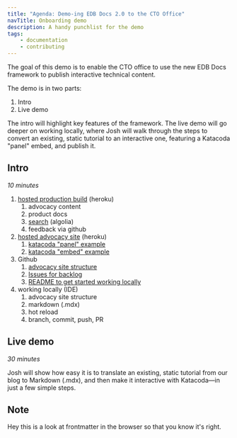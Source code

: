 ```yaml
---
title: "Agenda: Demo-ing EDB Docs 2.0 to the CTO Office"
navTitle: Onboarding demo
description: A handy punchlist for the demo
tags:
    - documentation
    - contributing
---
```


The goal of this demo is to enable the CTO office to use the new EDB Docs framework to publish interactive technical content.

The demo is in two parts:

1. Intro
2. Live demo

The intro will highlight key features of the framework. The live demo will go deeper on working locally, where Josh will walk through the steps to convert an existing, static tutorial to an interactive one, featuring a Katacoda "panel" embed, and publish it.

## Intro

_10 minutes_

1. [hosted production build](https://edb-docs.herokuapp.com/) (heroku)
    1. advocacy content 
    1. product docs
    1. [search](/search) (algolia)
    1. feedback via github
1. [hosted advocacy site](https://edb-docs-advocacy.herokuapp.com/) (heroku)
    1. [katacoda "panel" example](https://edb-docs-advocacy.herokuapp.com/getting-started/installing_postgres/docker)
    1. [katacoda "embed" example](https://edb-docs-advocacy.herokuapp.com/getting-started/connecting_to_postgres/java/02_JDBC)
1. Github
    1. [advocacy site structure](https://github.com/rocketinsights/edb_docs_advocacy/tree/master/advocacy_docs/getting-started)
    1. [Issues for backlog](https://github.com/rocketinsights/edb_docs_advocacy/issues)
    1. [README to get started working locally](https://github.com/rocketinsights/edb_docs_advocacy)
1. working locally (IDE) 
    1. advocacy site structure
    1. markdown (.mdx)
    1. hot reload 
    1. branch, commit, push, PR

## Live demo

_30 minutes_

Josh will show how easy it is to translate an existing, static tutorial from our blog to Markdown (.mdx), and then make it interactive with Katacoda—in just a few simple steps.

## Note

Hey this is a look at frontmatter in the browser so that you know it's right.